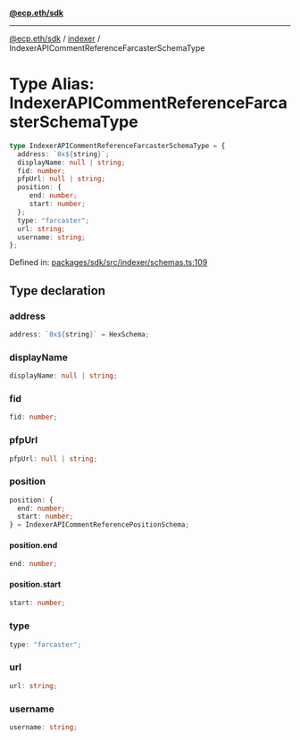 [**@ecp.eth/sdk**](../../index.mdx)

***

[@ecp.eth/sdk](/sdk-reference/index.mdx) / [indexer](/sdk-reference/indexer/index.mdx) / IndexerAPICommentReferenceFarcasterSchemaType

# Type Alias: IndexerAPICommentReferenceFarcasterSchemaType

```ts
type IndexerAPICommentReferenceFarcasterSchemaType = {
  address: `0x${string}`;
  displayName: null | string;
  fid: number;
  pfpUrl: null | string;
  position: {
     end: number;
     start: number;
  };
  type: "farcaster";
  url: string;
  username: string;
};
```

Defined in: [packages/sdk/src/indexer/schemas.ts:109](https://github.com/ecp-eth/comments-monorepo/blob/main/packages/sdk/src/indexer/schemas.ts#L109)

## Type declaration

### address

```ts
address: `0x${string}` = HexSchema;
```

### displayName

```ts
displayName: null | string;
```

### fid

```ts
fid: number;
```

### pfpUrl

```ts
pfpUrl: null | string;
```

### position

```ts
position: {
  end: number;
  start: number;
} = IndexerAPICommentReferencePositionSchema;
```

#### position.end

```ts
end: number;
```

#### position.start

```ts
start: number;
```

### type

```ts
type: "farcaster";
```

### url

```ts
url: string;
```

### username

```ts
username: string;
```
